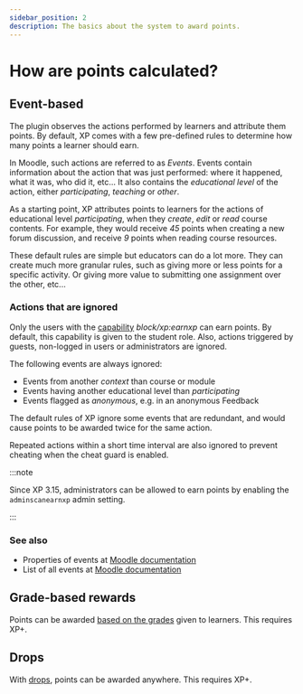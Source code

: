 ```yaml
---
sidebar_position: 2
description: The basics about the system to award points.
---
```


# How are points calculated?

## Event-based

The plugin observes the actions performed by learners and attribute them points. By default, XP comes with a few pre-defined rules to determine how many points a learner should earn.

In Moodle, such actions are referred to as _Events_. Events contain information about the action that was just performed: where it happened, what it was, who did it, etc... It also contains the _educational level_ of the action, either _participating_, _teaching_ or _other_.

As a starting point, XP attributes points to learners for the actions of educational level _participating_, when they _create_, _edit_ or _read_ course contents. For example, they would receive _45_ points when creating a new forum discussion, and receive _9_ points when reading course resources.

These default rules are simple but educators can do a lot more. They can create much more granular rules, such as giving more or less points for a specific activity. Or giving more value to submitting one assignment over the other, etc...

### Actions that are ignored

Only the users with the [capability](./permissions) _block/xp:earnxp_ can earn points. By default, this capability is given to the student role. Also, actions triggered by guests, non-logged in users or administrators are ignored.

The following events are always ignored:

- Events from another _context_ than course or module
- Events having another educational level than _participating_
- Events flagged as _anonymous_, e.g. in an anonymous Feedback

The default rules of XP ignore some events that are redundant, and would cause points to be awarded twice for the same action.

Repeated actions within a short time interval are also ignored to prevent cheating when the cheat guard is enabled.

:::note

Since XP 3.15, administrators can be allowed to earn points by enabling the `adminscanearnxp` admin setting.

:::

### See also

- Properties of events at [Moodle documentation](https://docs.moodle.org/dev/Event_2#Properties)
- List of all events at [Moodle documentation](https://docs.moodle.org/en/Events_list_report)

## Grade-based rewards

Points can be awarded [based on the grades](/how-to/grade-based-rewards/index.mdx) given to learners. This requires XP+.

## Drops

With [drops](/how-to/use-drops/index.mdx), points can be awarded anywhere. This requires XP+.

